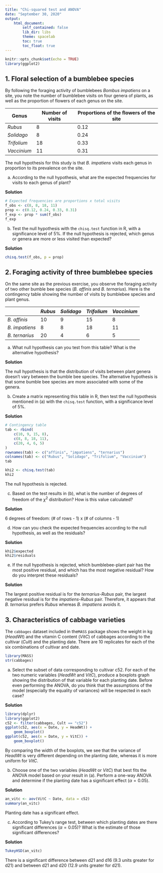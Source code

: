 ```yaml
---
title: "Chi-squared test and ANOVA"
date: "September 30, 2020"
output:
    html_document:
        self_contained: false
        lib_dir: libs
        theme: spacelab
        toc: true
        toc_float: true
---
```


```r
knitr::opts_chunk$set(echo = TRUE)
library(ggplot2)
```


## 1. Floral selection of a bumblebee species

By following the foraging activity of bumblebees *Bombus impatiens* on a site, you note the number of bumblebee visits on four genera of plants, as well as the proportion of flowers of each genus on the site.

| Genus | Number of visits | Proportions of the flowers of the site |
|---------+ ---+ ------|
| *Rubus* | 8 | 0.12 |
| *Solidago* | 8 | 0.24 |
| *Trifolium* | 18 | 0.33 |
| *Vaccinium* | 11 | 0.31 |

The null hypothesis for this study is that *B. impatiens* visits each genus in proportion to its prevalence on the site.

a) According to the null hypothesis, what are the expected frequencies for visits to each genus of plant?

**Solution**

```r
# Expected frequencies are proportions x total visits
f_obs <- c(8, 8, 18, 11)
prop <- c(0.12, 0.24, 0.33, 0.31)
f_exp <- prop * sum(f_obs)
f_exp
```


b) Test the null hypothesis with the `chisq.test` function in R, with a significance level of 5%. If the null hypothesis is rejected, which genus or genera are more or less visited than expected?

**Solution**

```r
chisq.test(f_obs, p = prop)
```


## 2. Foraging activity of three bumblebee species

On the same site as the previous exercise, you observe the foraging activity of two other bumble bee species (*B. affinis* and *B. ternarius*). Here is the contingency table showing the number of visits by bumblebee species and plant genus.

| | *Rubus* | *Solidago* | *Trifolium* | *Vaccinium* |
|-+---------+------------+-------------+-------------|
| *B. affinis* | 10 | 9 | 15 | 8 |
| *B. impatiens* | 8 | 8 | 18 | 11 |
| *B. ternarius* | 20 | 4 | 6 | 5 |

a) What null hypothesis can you test from this table? What is the alternative hypothesis?

**Solution**

The null hypothesis is that the distribution of visits between plant genera doesn't vary between the bumble bee species. The alternative hypothesis is that some bumble bee species are more associated with some of the genera.

b) Create a matrix representing this table in R, then test the null hypothesis mentioned in (a) with the `chisq.test` function, with a significance level of 5%.

**Solution**

```r
# Contingency table
tab <- rbind(
    c(10, 9, 15, 8),
    c(8, 8, 18, 11),
    c(20, 4, 6, 5)
)
rownames(tab) <- c("affinis", "impatiens", "ternarius")
colnames(tab) <- c("Rubus", "Solidago", "Trifolium", "Vaccinium")
tab
```

```r
khi2 <- chisq.test(tab)
khi2
```

The null hypothesis is rejected.

c) Based on the test results in (b), what is the number of degrees of freedom of the $\chi^2$ distribution? How is this value calculated?

**Solution**

6 degrees of freedom: (# of rows - 1) x (# of columns - 1)

d) How can you check the expected frequencies according to the null hypothesis, as well as the residuals?

**Solution**

```r
khi2$expected
khi2$residuals
```

e) If the null hypothesis is rejected, which bumblebee-plant pair has the most positive residual, and which has the most negative residual? How do you interpret these residuals?

**Solution**

The largest positive residual is for the *ternarius*-*Rubus* pair, the largest negative residual is for the *impatiens*-*Rubus* pair. Therefore, it appears that *B. ternarius* prefers *Rubus* whereas *B. impatiens* avoids it.


## 3. Characteristics of cabbage varieties

The `cabbages` dataset included in the` MASS` package shows the weight in kg (*HeadWt*) and the vitamin C content (*VitC*) of cabbages according to the cultivar (*Cult*) and the planting date. There are 10 replicates for each of the six combinations of cultivar and date.

```r
library(MASS)
str(cabbages)
```

a) Select the subset of data corresponding to cultivar c52. For each of the two numeric variables (*HeadWt* and *VitC*), produce a boxplots graph showing the distribution of that variable for each planting date. Before even performing the ANOVA, do you think that the assumptions of the model (especially the equality of variances) will be respected in each case?

**Solution**

```r
library(dplyr)
library(ggplot2)
c52 <- filter(cabbages, Cult == "c52")
ggplot(c52, aes(x = Date, y = HeadWt)) +
    geom_boxplot()
ggplot(c52, aes(x = Date, y = VitC)) +
    geom_boxplot()
```

By comparing the width of the boxplots, we see that the variance of *HeadWt* is very different depending on the planting date, whereas it is more uniform for *VitC*.

b) Choose one of the two variables (*HeadWt* or *VitC*) that best fits the ANOVA model based on your result in (a). Perform a one-way ANOVA and determine if the planting date has a significant effect ($\alpha = 0.05$).

**Solution**

```r
an_vitc <- aov(VitC ~ Date, data = c52)
summary(an_vitc)
```

Planting date has a significant effect.

c) According to Tukey's range test, between which planting dates are there significant differences ($\alpha = 0.05$)? What is the estimate of those significant differences?

**Solution**

```r
TukeyHSD(an_vitc)
```

There is a significant difference between d21 and d16 (9.3 units greater for d21) and between d21 and d20 (12.9 units greater for d21).

